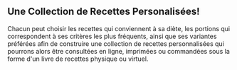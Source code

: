 ## Une Collection de Recettes Personalisées!

Chacun peut choisir les recettes qui conviennent à sa diète, les portions qui correspondent à ses critères les plus fréquents, ainsi que ses variantes préférées afin de construire une collection de recettes personnalisées qui pourrons alors être consultées en ligne, imprimées ou commandées sous la forme d'un livre de recettes physique ou virtuel.
